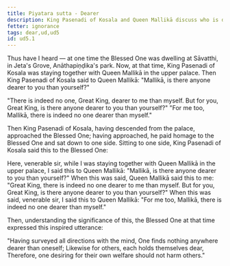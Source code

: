 ```yaml
---
title: Piyatara sutta - Dearer
description: King Pasenadi of Kosala and Queen Mallikā discuss who is dearer to them.
fetter: ignorance
tags: dear,ud,ud5
id: ud5.1
---
```


Thus have I heard — at one time the Blessed One was dwelling at Sāvatthi, in Jeta's Grove, Anāthapiṇḍika's park. Now, at that time, King Pasenadi of Kosala was staying together with Queen Mallikā in the upper palace. Then King Pasenadi of Kosala said to Queen Mallikā: "Mallikā, is there anyone dearer to you than yourself?"

"There is indeed no one, Great King, dearer to me than myself. But for you, Great King, is there anyone dearer to you than yourself?" "For me too, Mallikā, there is indeed no one dearer than myself."

Then King Pasenadi of Kosala, having descended from the palace, approached the Blessed One; having approached, he paid homage to the Blessed One and sat down to one side. Sitting to one side, King Pasenadi of Kosala said this to the Blessed One:

Here, venerable sir, while I was staying together with Queen Mallikā in the upper palace, I said this to Queen Mallikā: "Mallikā, is there anyone dearer to you than yourself?" When this was said, Queen Mallikā said this to me: "Great King, there is indeed no one dearer to me than myself. But for you, Great King, is there anyone dearer to you than yourself?" When this was said, venerable sir, I said this to Queen Mallikā: "For me too, Mallikā, there is indeed no one dearer than myself."

Then, understanding the significance of this, the Blessed One at that time expressed this inspired utterance:

"Having surveyed all directions with the mind,
One finds nothing anywhere dearer than oneself;
Likewise for others, each holds themselves dear,
Therefore, one desiring for their own welfare should not harm others."